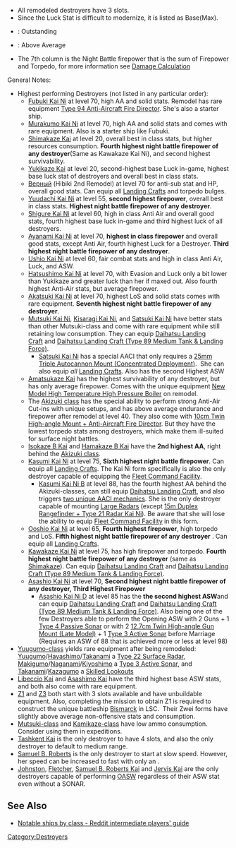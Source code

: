 {{For|a sortable table|/Sortable}}

*All remodeled destroyers have 3 slots.
*Since the Luck Stat is difficult to modernize, it is listed as Base(Max).

*{{color|lime|Green}}: Outstanding
*{{color|gold|Yellow}}: Above Average
*The 7th column is the Night Battle firepower that is the sum of Firepower and Torpedo, for more information see [[Damage Calculation]]

{{EliteShipsKai
|Kamikaze/Kai
|Asakaze/Kai
|Harukaze/Kai
|Matsukaze/Kai
|Hatakaze/Kai
|-
|Mutsuki/Kai
|Kisaragi/Kai
|Yayoi/Kai
|Uzuki/Kai
|Satsuki/Kai
|Minazuki/Kai
|Fumizuki/Kai
|Nagatsuki/Kai
|Kikuzuki/Kai
|Mikazuki/Kai
|Mochizuki/Kai
|Mutsuki/Kai Ni
|Kisaragi/Kai Ni
|Satsuki/Kai Ni
|Fumizuki/Kai Ni
|#
|Fubuki/Kai
|Shirayuki/Kai
|Hatsuyuki/Kai
|Miyuki/Kai
|Murakumo/Kai
|Usugumo/Kai
|Isonami/Kai
|Uranami/Kai
|Fubuki/Kai Ni
|Murakumo/Kai Ni
|-
|Ayanami/Kai
|Shikinami/Kai
|Amagiri/Kai
|Sagiri/Kai
|Oboro/Kai
|Akebono/Kai
|Sazanami/Kai
|Ushio/Kai
|Ayanami/Kai Ni
|Shikinami/Kai Ni
|Ushio/Kai Ni
|#
|Akatsuki/Kai
|Hibiki/Kai
|Ikazuchi/Kai
|Inazuma/Kai
|Akatsuki/Kai Ni
|Verniy
|-
|Hatsuharu/Kai
|Nenohi/Kai
|Wakaba/Kai
|Hatsushimo/Kai
|Ariake/Kai
|Hatsuharu/Kai Ni
|Hatsushimo/Kai Ni
|#
|Shiratsuyu/Kai
|Shigure/Kai
|Murasame/Kai
|Yuudachi/Kai
|Harusame/Kai
|Samidare/Kai
|Umikaze/Kai
|Yamakaze/Kai
|Kawakaze/Kai
|Suzukaze/Kai
|Shiratsuyu/Kai Ni
|Shigure/Kai Ni
|Murasame/Kai Ni
|Yuudachi/Kai Ni
|Umikaze/Kai Ni
|Kawakaze/Kai Ni
|#
|Asashio/Kai
|Ooshio/Kai
|Michishio/Kai
|Arashio/Kai
|Asagumo/Kai
|Yamagumo/Kai
|Minegumo/Kai
|Arare/Kai
|Kasumi/Kai
|Asashio/Kai Ni
|Asashio/Kai Ni D
|Ooshio/Kai Ni
|Michishio/Kai Ni
|Arashio/Kai Ni
|Arare/Kai Ni
|Kasumi/Kai Ni
|Kasumi/Kai Ni B
|#
|Kagerou/Kai
|Shiranui/Kai
|Kuroshio/Kai
|Oyashio/Kai
|Hatsukaze/Kai
|Yukikaze/Kai
|Amatsukaze/Kai
|Tokitsukaze/Kai
|Urakaze/Kai
|Isokaze/Kai
|Hamakaze/Kai
|Tanikaze/Kai
|Nowaki/Kai
|Arashi/Kai
|Hagikaze/Kai
|Maikaze/Kai
|Akigumo/Kai
|Kagerou/Kai Ni
|Shiranui/Kai Ni
|Kuroshio/Kai Ni
|Dan Yang
|Yukikaze/Kai Ni
|Urakaze/D Kai
|Isokaze/B Kai
|Hamakaze/B Kai
|Tanikaze/D Kai
|Akigumo/Kai Ni
|#
|Yuugumo/Kai
|Makigumo/Kai
|Kazagumo/Kai
|Naganami/Kai
|Takanami/Kai
|Fujinami/Kai
|Hayanami/Kai
|Hamanami/Kai
|Okinami/Kai
|Kishinami/Kai
|Asashimo/Kai
|Hayashimo/Kai
|Akishimo/Kai
|Kiyoshimo/Kai
|Yuugumo/Kai Ni
|Makigumo/Kai Ni
|Kazagumo/Kai Ni
|Naganami/Kai Ni
|Okinami/Kai Ni
|Asashimo/Kai Ni
|#
|Akizuki/Kai
|Teruzuki/Kai
|Suzutsuki/Kai
|Hatsuzuki/Kai
|-
|Shimakaze/Kai
|-
|Matsu/Kai
|Take/Kai
|#
|Z1/Kai
|Z3/Kai
|Z1/zwei
|Z3/zwei
|-
|Maestrale/Kai
|Grecale/Kai
|Libeccio/Kai
|Scirocco/Kai
|-
|Fletcher/Kai
|Johnston/Kai
|Fletcher/Kai Mod.2
|Fletcher/Mk.II
|-
|Samuel B. Roberts/Kai
|-
|Jervis/Kai
|Janus/Kai
|-
|Tashkent/Kai
|Mikazuki/Kai_notes = Can equip [[Daihatsu Landing Craft|Daihatsu]]
|Mutsuki/Kai Ni_notes = 2nd remodel. Can equip [[Daihatsu Landing Craft|Daihatsu]]
|Kisaragi/Kai Ni_notes = 2nd remodel. Can equip [[Daihatsu Landing Craft|Daihatsu]]
|Satsuki/Kai Ni_notes = 2nd remodel. Can equip [[Daihatsu Landing Craft|Daihatsu]] & [[Special Type 2 Amphibious Landing Craft|Type 2 Landing Craft]]
|Fumizuki/Kai Ni_notes = 2nd remodel. Can equip [[Daihatsu Landing Craft|Daihatsu]] & [[Special Type 2 Amphibious Landing Craft|Type 2 Landing Craft]]
|Fubuki/Kai Ni_notes = 2nd remodel
|Murakumo/Kai Ni_notes = 2nd remodel
|Ayanami/Kai Ni_notes = 2nd remodel
|Shikinami/Kai Ni_notes = 2nd remodel
|Ushio/Kai Ni_notes = 2nd remodel
|Akatsuki/Kai Ni_notes = 2nd remodel
|Верный_notes = Hibiki 2nd remodel. <br>Can equip [[Daihatsu Landing Craft|Daihatsu]], [[Special Type 2 Amphibious Landing Craft|Type 2 Landing Craft]] & [[List of Anti-Torpedo Bulges by stats|Extra Armor (medium)]]
|Hatsuharu/Kai Ni_notes = 2nd remodel
|Hatsushimo/Kai Ni_notes = 2nd remodel
|Shiratsuyu/Kai Ni_notes = 2nd remodel. Requires [[Action Report]].
|Shigure/Kai Ni_notes = 2nd remodel
|Murasame/Kai Ni_notes = 2nd remodel. Requires [[Action Report]]. Can equip [[Daihatsu Landing Craft|Daihatsu]] & [[:Category:Command Facilities|FCFs]]
|Yuudachi/Kai Ni_notes = 2nd remodel
|Kawakaze/Kai Ni_notes = 2nd remodel. Can equip [[Daihatsu Landing Craft|Daihatsu]]
|Umikaze/Kai Ni_notes = 2nd remodel. Can equip [[Daihatsu Landing Craft|Daihatsu]] & [[:Category:Command Facilities|FCFs]]
|Asashio/Kai Ni_notes = 2nd remodel
|Asashio/Kai Ni D_notes = 3rd remodel (reversible). Can equip [[Daihatsu Landing Craft|Daihatsu]] & [[Special Type 2 Amphibious Landing Craft|Type 2 Landing Craft]]
|Ooshio/Kai Ni_notes = 2nd remodel. Requires [[Blueprint]].<br>Can equip [[Daihatsu Landing Craft|Daihatsu]] & [[Special Type 2 Amphibious Landing Craft|Type 2 Landing Craft]]
|Michishio/Kai Ni_notes = 2nd remodel. Can equip [[Daihatsu Landing Craft|Daihatsu]] & [[Special Type 2 Amphibious Landing Craft|Type 2 Landing Craft]]
|Arashio/Kai Ni_notes = 2nd remodel. Requires [[Blueprint]]. Can equip [[Daihatsu Landing Craft|Daihatsu]] & [[Special Type 2 Amphibious Landing Craft|Type 2 Landing Craft]]
|Arare/Kai Ni_notes = 2nd remodel. Requires [[Blueprint]]. Can equip [[Daihatsu Landing Craft|Daihatsu]] & [[Special Type 2 Amphibious Landing Craft|Type 2 Landing Craft]]
|Kasumi/Kai Ni_notes = 2nd remodel. Can equip [[Daihatsu Landing Craft|Daihatsu]], [[Special Type 2 Amphibious Landing Craft|Type 2 Landing Craft]] & [[:Category:Command Facilities|FCFs]]
|Kasumi/Kai Ni B_notes = 3rd remodel (reversible). [[Combat#Anti-Air Cut-In|Built-in fire director]].<br>Can equip [[Daihatsu Landing Craft|Daihatsu]], [[Special Type 2 Amphibious Landing Craft|Type 2 Landing Craft]] & [[List_of_Radars_by_stats|Large Radar]]
|Kagerou/Kai Ni_notes = 2nd remodel. Requires [[Blueprint]]. Can equip [[List of Anti-Torpedo Bulges by stats|Extra Armor (medium)]]
|Shiranui/Kai Ni_notes = 2nd remodel. Requires [[Blueprint]]. Can equip [[List of Anti-Torpedo Bulges by stats|Extra Armor (medium)]]. Can equip [[:Category:Command Facilities|FCFs]]
|Kuroshio/Kai Ni_notes = 2nd remodel. Requires [[Blueprint]].<br>Can equip [[List of Anti-Torpedo Bulges by stats|Extra Armor (medium)]] & [[Special Type 2 Amphibious Landing Craft|Type 2 Landing Craft]]
|Urakaze/D Kai_notes = 2nd remodel
|Isokaze/B Kai_notes = 2nd remodel
|Hamakaze/B Kai_notes = 2nd remodel
|Tanikaze/D Kai_notes = 2nd remodel
|Yuugumo/Kai Ni_notes = 2nd remodel. Requires [[Blueprint]] & [[Action Report]].<br>Can equip [[List of Anti-Torpedo Bulges by stats|Extra Armor (medium)]] & [[:Category:Command Facilities|FCFs]]
|Makigumo/Kai Ni_notes = 2nd remodel. Requires [[Blueprint]] & [[Action Report]].<br>Can equip [[List of Anti-Torpedo Bulges by stats|Extra Armor (medium)]] & [[Daihatsu Landing Craft|Daihatsu]]
|Kazagumo/Kai Ni_notes = 2nd remodel. Requires [[Blueprint]] & [[Action Report]].<br>Can equip [[List of Anti-Torpedo Bulges by stats|Extra Armor (medium)]] & [[Special Type 2 Amphibious Landing Craft|Type 2 Landing Craft]]
|Naganami/Kai Ni_notes = 2nd remodel. Requires [[Blueprint]] & [[Action Report]].<br>Can equip [[List of Anti-Torpedo Bulges by stats|Extra Armor (medium)]] & [[:Category:Command Facilities|FCFs]]
|Okinami/Kai Ni_notes = 2nd remodel. Requires [[Blueprint]] & [[Action Report]].<br>Can equip [[List of Anti-Torpedo Bulges by stats|Extra Armor (medium)]] & [[Special Type 2 Amphibious Landing Craft|Type 2 Landing Craft]]
|Asashimo/Kai Ni_notes = 2nd remodel. Requires [[Blueprint]] & [[Action Report]].<br>Can equip [[List of Anti-Torpedo Bulges by stats|Extra Armor (medium)]] & [[Special Type 2 Amphibious Landing Craft|Type 2 Landing Craft]]
|Akizuki/Kai_notes = [[Combat#Anti-Air Cut-In|Built-in fire director]]
|Teruzuki/Kai_notes = [[Combat#Anti-Air Cut-In|Built-in fire director]]
|Hatsuzuki/Kai_notes = [[Combat#Anti-Air Cut-In|Built-in fire director]]
|Suzutsuki/Kai_notes = [[Combat#Anti-Air Cut-In|Built-in fire director]]
|Z1/zwei_notes = 2nd remodel
|Z3/zwei_notes = 2nd remodel
|Fletcher/Kai Mod.2_notes = 2nd remodel. Requires [[Blueprint]].<br>Can equip [[:Category:Command Facilities|FCFs]]
|Fletcher/Mk.II_notes = 3rd remodel (reversible). Can equip [[List of Anti-Torpedo Bulges by stats|Extra Armor (medium)]] & [[:Category:Command Facilities|FCFs]]
|Tashkent/Kai_notes = 4 equipment slots & medium range
|Akizuki/Kai_notes_highlight = outstanding
|Teruzuki/Kai_notes_highlight = outstanding
|Hatsuzuki/Kai_notes_highlight = outstanding
|Suzutsuki/Kai_notes_highlight = outstanding
|Tashkent/Kai_notes_highlight = outstanding
|remodel_level_good = 20
|remodel_level_outstanding = 15
|remodel_level_operator = <
|firepower_good = 56
|firepower_outstanding = 61
|torpedo_good = 83
|torpedo_outstanding = 89
|night_battle = true
|night_battle_good = 140
|night_battle_outstanding = 150
|aa_good = 64
|aa_outstanding = 74
|asw_good = 67
|asw_outstanding = 73
|los_good = 42
|los_outstanding = 49
|hp_good = 34
|hp_outstanding = 36
|armor_good = 50
|armor_outstanding = 58
|evasion_good = 92
|evasion_outstanding = 98
|aircraft_good = 1
|aircraft_outstanding = 1
|aircraft_slot_good = 1
|luck_good = 19
|luck_outstanding = 30
|luck_max_good = 80
|fuel_operator=<
|ammo_good = 20
|ammo_outstanding = 20
|ammo_operator = <
|reference_type = 2}}
General Notes:
* Highest performing Destroyers (not listed in any particular order):
** [[Fubuki Kai Ni]] at level 70, high AA and solid stats. Remodel has rare equipment [[Type 94 Anti-Aircraft Fire Director]]. She's also a starter ship.
** [[Murakumo Kai Ni]] at level 70, high AA and solid stats and comes with rare equipment. Also is a starter ship like Fubuki.
** [[Shimakaze Kai]] at level 20, overall best in class stats, but higher resources consumption. '''Fourth highest night battle firepower of any destroyer '''(Same as Kawakaze Kai Ni), and second highest survivability.
** [[Yukikaze Kai]] at level 20, second-highest base Luck in-game, highest base luck stat of destroyers and overall best in class stats.
** [[Верный]] (Hibiki 2nd Remodel) at level 70 for anti-sub stat and HP, overall good stats. Can equip all [[:Category:Landing Craft|Landing Crafts]] and torpedo bulges.
** [[Yuudachi Kai Ni]] at level 55, '''second highest firepower''', overall best in class stats. '''Highest night battle firepower of any destroyer'''.
** [[Shigure Kai Ni]] at level 60, high in class Anti Air and overall good stats, fourth highest base luck in-game and third highest luck of all destroyers.
** [[Ayanami Kai Ni]] at level 70, '''highest in class firepower''' and overall good stats, except Anti Air, fourth highest Luck for a Destroyer. '''Third highest night battle firepower of any destroyer'''.
** [[Ushio Kai Ni]] at level 60, fair combat stats and high in class Anti Air, Luck, and ASW.
** [[Hatsushimo Kai Ni]] at level 70, with Evasion and Luck only a bit lower than Yukikaze and greater luck than her if maxed out. Also fourth highest Anti-Air stats, but average firepower.
** [[Akatsuki Kai Ni]] at level 70, highest LoS and solid stats comes with rare equipment. '''Seventh highest night battle firepower of any destroyer'''.
** [[Mutsuki Kai Ni]], [[Kisaragi Kai Ni]], and [[Satsuki Kai Ni]] have better stats than other Mutsuki-class and come with rare equipment while still retaining low consumption. They can equip [[Daihatsu Landing Craft]] and [[Daihatsu Landing Craft (Type 89 Medium Tank & Landing Force)]].
*** [[Satsuki Kai Ni]] has a special AACI that only requires a [[25mm Triple Autocannon Mount (Concentrated Deployment)]].  She can also equip ''all'' [[:Category:Landing Craft|Landing Crafts]]. Also has the second Highest ASW
** [[Amatsukaze Kai]] has the highest survivability of any destroyer, but has only average firepower. Comes with the unique equipment [[New Model High Temperature High Pressure Boiler]] on remodel.
** The [[:Category:Akizuki Class|Akizuki class]] has the special ability to perform strong Anti-Air Cut-ins with unique setups, and has above average endurance and firepower after remodel at level 40. They also come with [[10cm Twin High-angle Mount + Anti-Aircraft Fire Director]]. But they have the lowest torpedo stats among destroyers, which make them ill-suited for surface night battles.
**[[Isokaze B Kai]] and [[Hamakaze B Kai]] have the '''2nd highest AA''', right behind the [[:Category:Akizuki Class|Akizuki class]].
** [[Kasumi Kai Ni]] at level 75, '''Sixth highest night battle firepower'''. Can equip all [[:Category:Landing Craft|Landing Crafts]]. The Kai Ni form specifically is also the only destroyer capable of equipping the [[Fleet Command Facility]].
*** [[Kasumi Kai Ni B]] at level 88, has the fourth highest AA behind the Akizuki-classes, can still equip [[Daihatsu Landing Craft]], and also triggers [[Kasumi#Notes|two unique AACI mechanics]]. She is the only destroyer capable of mounting [[:Category:Large_Radar|Large Radars]] (except [[15m Duplex Rangefinder + Type 21 Radar Kai Ni]]). Be aware that she will lose the ability to equip [[Fleet Command Facility]] in this form.
** [[Ooshio Kai Ni]] at level 65, '''Fourth highest firepower''', high torpedo and LoS. '''Fifth highest night battle firepower of any destroyer''' . Can equip all [[:Category:Landing Craft|Landing Crafts]].
** [[Kawakaze Kai Ni]] at level 75, has high firepower and torpedo. '''Fourth highest night battle firepower of any destroyer''' (same as [[Shimakaze]]). Can equip [[Daihatsu Landing Craft]] and [[Daihatsu Landing Craft (Type 89 Medium Tank & Landing Force)]].
** [[Asashio Kai Ni]] at level 70, '''Second highest night battle firepower of any destroyer, Third Highest Firepower'''
*** [[Asashio Kai Ni D]] at level 85 has the '''the second highest ASW '''and can equip [[Daihatsu Landing Craft]] and [[Daihatsu Landing Craft (Type 89 Medium Tank & Landing Force)]]. Also being one of the few Destroyers able to perform the Opening ASW with 2 Guns + 1 [[Type 4 Passive Sonar]] or with 2 [[12.7cm Twin High-angle Gun Mount (Late Model)]] + 1 [[Type 3 Active Sonar]] before Marriage (Requires an ASW of 88 that is achieved more or less at level 98)
* [[:Category:Yuugumo Class|Yuugumo-class]] yields rare equipment after being remodeled: [[Yuugumo]]/[[Hayashimo]]/[[Takanami]] a [[Type 22 Surface Radar]], [[Makigumo]]/[[Naganami]]/[[Kiyoshimo]] a [[Type 3 Active Sonar]], and [[Takanami]]/[[Kazagumo]] a [[Skilled Lookouts]]
* [[Libeccio Kai]] and [[Asashimo Kai]] have the third highest base ASW stats, and both also come with rare equipment.
* [[Z1]] and [[Z3]] both start with 3 slots available and have unbuildable equipment. Also, completing the mission to obtain Z1 is required to construct the unique battleship [[Bismarck]] in LSC.  Their Zwei forms have slightly above average non-offensive stats and consumption.
* [[:Category:Mutsuki Class|Mutsuki-class]] and [[:Category:Kamikaze Class|Kamikaze-class]] have low ammo consumption. Consider using them in expeditions.
* [[Tashkent Kai]] is the only destroyer to have 4 slots, and also the only destroyer to default to medium range.
* [[Samuel B. Roberts]] is the only destroyer to start at slow speed. However, her speed can be increased to fast with only an {{EquipmentLink|Improved Kanhon Type Turbine}}.
* [[Johnston]], [[Fletcher]], [[Samuel B. Roberts Kai]] and [[Jervis Kai]] are the only destroyers capable of performing [[Partials/Opening ASW|OASW]] regardless of their ASW stat even without a SONAR.
==See Also==
{{Shiplist}}
* [https://www.reddit.com/r/kancolle/wiki/intermediate#wiki_notable_ships_by_class Notable ships by class - Reddit intermediate players' guide]
[[Category:Destroyers]]